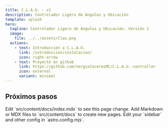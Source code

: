 ```yaml
---
title: C.L.A.U. - v1
description: Controlador Ligero de Ángulos y Ubicación
template: splash
hero:
  tagline: Controlador Ligero de Ángulos y Ubicación. Versión 1
  image:
    file: ../../assets/Clau.png
  actions:
    - text: Introducción a C.L.A.U.
      link: /introduccion/instalacion/
      icon: right-arrow
    - text: Proyecto en github
      link: https://github.com/sergioCaceresMC/C.L.A.U.-controller
      icon: external
      variant: minimal
---
```



## Próximos pasos

<CardGrid stagger>
  <Card title="Usar comunicación mqtt" icon="pencil">
    Edit `src/content/docs/index.mdx` to see this page change.
  </Card>
  <Card title="Añadir funcionalidades" icon="rocket">
    Add Markdown or MDX files to `src/content/docs` to create new pages.
  </Card>
  <Card title="Uso para posicionamiento 3D" icon="codePen">
    Edit your `sidebar` and other config in `astro.config.mjs`.
  </Card>
</CardGrid>

